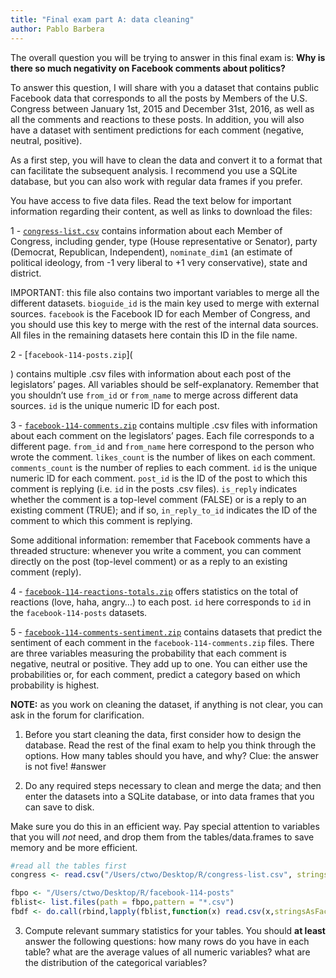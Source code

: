 ```yaml
---
title: "Final exam part A: data cleaning"
author: Pablo Barbera
---
```


The overall question you will be trying to answer in this final exam is: __Why is there so much negativity on Facebook comments about politics?__

To answer this question, I will share with you a dataset that contains public Facebook data that corresponds to all the posts by Members of the U.S. Congress between January 1st, 2015 and December 31st, 2016, as well as all the comments and reactions to these posts. In addition, you will also have a dataset with sentiment predictions for each comment (negative, neutral, positive).

As a first step, you will have to clean the data and convert it to a format that can facilitate the subsequent analysis. I recommend you use a SQLite database, but you can also work with regular data frames if you prefer.

You have access to five data files. Read the text below for important information regarding their content, as well as links to download the files:

1 - [`congress-list.csv`](https://www.dropbox.com/s/p8cijczxugejcnp/congress-list.csv?dl=0) contains information about each Member of Congress, including gender, type (House representative or Senator), party (Democrat, Republican, Independent), `nominate_dim1` (an estimate of political ideology, from -1 very liberal to +1 very conservative), state and district.

IMPORTANT: this file also contains two important variables to merge all the different datasets. `bioguide_id` is the main key used to merge with external sources. `facebook` is the Facebook ID for each Member of Congress, and you should use this key to merge with the rest of the internal data sources. All files in the remaining datasets here contain this ID in the file name.

2 - [`facebook-114-posts.zip`](

) contains multiple .csv files with information about each post of the legislators' pages. All variables should be self-explanatory. Remember that you shouldn't use `from_id` or `from_name` to merge across different data sources. `id` is the unique numeric ID for each post.

3 - [`facebook-114-comments.zip`](https://www.dropbox.com/s/vu2po7a35tqs3fg/facebook-114-comments.zip?dl=0) contains multiple .csv files with information about each comment on the legislators' pages. Each file corresponds to a different page. `from_id` and `from_name` here correspond to the person who wrote the comment. `likes_count` is the number of likes on each comment. `comments_count` is the number of replies to each comment. `id` is the unique numeric ID for each comment. `post_id` is the ID of the post to which this comment is replying (i.e. `id` in the posts .csv files). `is_reply` indicates whether the comment is a top-level comment (FALSE) or is a reply to an existing comment (TRUE); and if so, `in_reply_to_id` indicates the ID of the comment to which this comment is replying.

Some additional information: remember that Facebook comments have a threaded structure: whenever you write a comment, you can comment directly on the post (top-level comment) or as a reply to an existing comment (reply).

4 - [`facebook-114-reactions-totals.zip`](https://www.dropbox.com/s/yy3ams7szs3fa73/facebook-114-reactions-totals.zip?dl=0) offers statistics on the total of reactions (love, haha, angry...) to each post. `id` here corresponds to `id` in the `facebook-114-posts` datasets.

5 - [`facebook-114-comments-sentiment.zip`](https://www.dropbox.com/s/iovfv0l2wj2j5dp/facebook-114-comments-sentiment.zip?dl=0) contains datasets that predict the sentiment of each comment in the `facebook-114-comments.zip` files. There are three variables measuring the probability that each comment is negative, neutral or positive. They add up to one. You can either use the probabilities or, for each comment, predict a category based on which probability is highest.

**NOTE:** as you work on cleaning the dataset, if anything is not clear, you can ask in the forum for clarification.

1. Before you start cleaning the data, first consider how to design the database. Read the rest of the final exam to help you think through the options. How many tables should you have, and why? Clue: the answer is not five!
#answer 

2. Do any required steps necessary to clean and merge the data; and then enter the datasets into a SQLite database, or into data frames that you can save to disk.

Make sure you do this in an efficient way. Pay special attention to variables that you will *not* need, and drop them from the tables/data.frames to save memory and be more efficient.

```r
#read all the tables first
congress <- read.csv("/Users/ctwo/Desktop/R/congress-list.csv", stringsAsFactors=F)

fbpo <- "/Users/ctwo/Desktop/R/facebook-114-posts"
fblist<- list.files(path = fbpo,pattern = "*.csv")
fbdf <- do.call(rbind,lapply(fblist,function(x) read.csv(x,stringsAsFactors = FALSE)))
```

3. Compute relevant summary statistics for your tables. You should **at least** answer the following questions: how many rows do you have in each table? what are the average values of all numeric variables? what are the distribution of the categorical variables? 

```r

```


